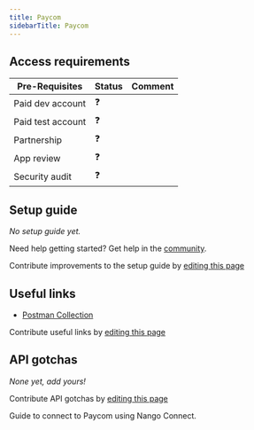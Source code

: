 ```yaml
---
title: Paycom
sidebarTitle: Paycom
---
```



<Overview />
<PreBuiltTooling />
<PreBuiltUseCases />

## Access requirements
| Pre-Requisites | Status | Comment|
| - | - | - |
| Paid dev account | ❓ |  |
| Paid test account | ❓ |  |
| Partnership | ❓ | |
| App review | ❓ |  |
| Security audit | ❓ | |


## Setup guide

_No setup guide yet._

<Tip>Need help getting started? Get help in the [community](https://nango.dev/slack).</Tip>

<Note>Contribute improvements to the setup guide by [editing this page](https://github.com/nangohq/nango/tree/master/docs-v2/integrations/all/paycom.mdx)</Note>


## Useful links

-   [Postman Collection](https://www.postman.com/motorwerks/motorwerks-s-public-workspace/documentation/abkrg5d/paycom-api)

<Note>Contribute useful links by [editing this page](https://github.com/nangohq/nango/tree/master/docs-v2/integrations/all/paycom.mdx)</Note>

## API gotchas

_None yet, add yours!_

<Note>Contribute API gotchas by [editing this page](https://github.com/nangohq/nango/tree/master/docs-v2/integrations/all/paycom.mdx)</Note>

<Card title="Connect to Paycom" icon="link" href="/integrations/all/paycom/connect" horizontal>
  Guide to connect to Paycom using Nango Connect.
</Card>